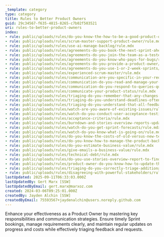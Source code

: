 ```yaml
---
_template: category
type: category
title: Rules to Better Product Owners
guid: 29c34567-f635-4815-8265-c7b02f503521
uri: rules-to-better-product-owners
index:
- rule: public/uploads/rules/do-you-know-the-how-to-be-a-good-product-owner/rule.mdx
- rule: public/uploads/rules/scrum-master-support-product-owner/rule.mdx
- rule: public/uploads/rules/use-ai-manage-backlog/rule.mdx
- rule: public/uploads/rules/agreements-do-you-book-the-next-sprint-ahead-of-time/rule.mdx
- rule: public/uploads/rules/agreements-do-you-join-the-team-as-a-tester/rule.mdx
- rule: public/uploads/rules/agreements-do-you-know-who-pays-for-bugs/rule.mdx
- rule: public/uploads/rules/agreements-do-you-provide-a-product-owner/rule.mdx
- rule: public/uploads/rules/agreements-do-you-use-1-or-2-week-sprints/rule.mdx
- rule: public/uploads/rules/experienced-scrum-master/rule.mdx
- rule: public/uploads/rules/communication-are-you-specific-in-your-requirements/rule.mdx
- rule: public/uploads/rules/communication-do-you-read-and-manage-your-emails-carefully/rule.mdx
- rule: public/uploads/rules/communication-do-you-respond-to-queries-quickly/rule.mdx
- rule: public/uploads/rules/communicate-your-product-status/rule.mdx
- rule: public/uploads/rules/triaging-do-you-remember-that-any-changes-you-request-will-impact-on-budget-and-time/rule.mdx
- rule: public/uploads/rules/triaging-do-you-understand-deadlines-often-move-or-scope-has-to-change/rule.mdx
- rule: public/uploads/rules/triaging-do-you-understand-that-all-feedback-will-be-worked-on-in-the-next-sprint/rule.mdx
- rule: public/uploads/rules/watch-are-you-aware-of-existing-issues/rule.mdx
- rule: public/uploads/rules/watch-do-you-conduct-user-acceptance-testing-thoroughly/rule.mdx
- rule: public/uploads/rules/acceptance-criteria/rule.mdx
- rule: public/uploads/rules/burndown-and-stories-overview-reports-updates/rule.mdx
- rule: public/uploads/rules/watch-do-you-get-sprint-forecasts/rule.mdx
- rule: public/uploads/rules/watch-do-you-know-what-is-going-on/rule.mdx
- rule: public/uploads/rules/do-you-know-the-costs-of-old-versus-new-technologies/rule.mdx
- rule: public/uploads/rules/do-you-know-how-to-manage-the-product-backlog/rule.mdx
- rule: public/uploads/rules/do-you-estimate-business-value/rule.mdx
- rule: public/uploads/rules/give-emails-a-business-value/rule.mdx
- rule: public/uploads/rules/technical-debt/rule.mdx
- rule: public/uploads/rules/do-you-use-stories-overview-report-to-find-out-where-the-project-is-at/rule.mdx
- rule: public/uploads/rules/product-owner-do-you-know-how-to-update-the-backlog/rule.mdx
- rule: public/uploads/rules/triaging-do-you-correctly-triage-additional-item-requests/rule.mdx
- rule: public/uploads/rules/disagreeing-with-powerful-stakeholders/rule.mdx
lastUpdated: 2025-09-11T06:33:03.000Z
lastUpdatedBy: Gert Marx [SSW]
lastUpdatedByEmail: gert.marx@marxoz.com
created: 2024-03-06T09:25:01.000Z
createdBy: Jayden Alchin [SSW]
createdByEmail: 75593567+jaydenalchin@users.noreply.github.com
---
```


Enhance your effectiveness as a Product Owner by mastering key responsibilities and communication strategies. Ensure timely Sprint bookings, manage requirements clearly, and maintain regular updates on progress and costs while effectively triaging feedback and requests.
